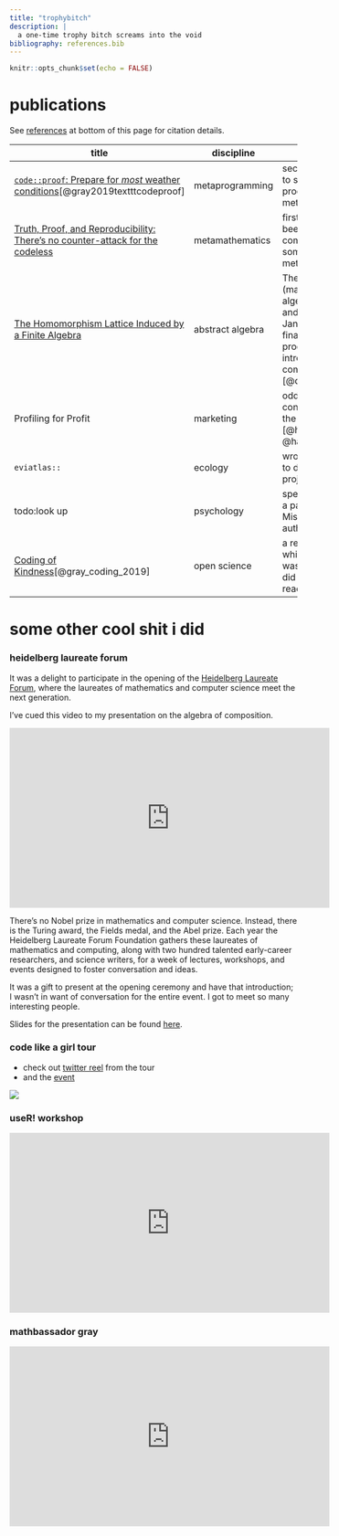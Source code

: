```yaml
---
title: "trophybitch"
description: |
  a one-time trophy bitch screams into the void
bibliography: references.bib
---
```


```r
knitr::opts_chunk$set(echo = FALSE)
```

# publications

See [references](#references) at bottom of this page for citation details.

title | discipline | description
--|-|----
[`code::proof`: Prepare for *most* weather conditions](https://arxiv.org/abs/1910.06964)[@gray2019textttcodeproof] | metaprogramming | second paper from thesis,  accepted to springer computer science proceedings something something, metaprogramming 
[Truth, Proof, and Reproducibility: There's no counter-attack for the codeless](https://arxiv.org/abs/1907.05947) | metamathematics | first paper from current thesis has been accepted into springer computer proceedings something something, metamathematics[@gray_truth_2019]
[The Homomorphism Lattice Induced by a Finite Algebra](https://link.springer.com/epdf/10.1007/s11083-017-9426-3?author_access_token=Tx3I0PNwg5dFrahH71DncPe4RwlQNchNByi7wbcMAY5xivQFAeypeZYbpkYiIm56ubi44Xeb3jQJh6Y2LL8MDMMBjFNWvxCIzyDBkmDI7ZtY6XFcn9qUBg5X3MB3WdDpzOfXDt4InQo_9PdfLHknPw==) | abstract algebra | The publication of my honours (masters-level) thesis in abstract algebra. Authorship is alphabetical and equal in mathematics. Brian and Jane did a great deal of work on the final paper. But in my thesis, the proofs were all (but two small introductory proofs Brian wrote for completeness) my own. [@davey_homomorphism_2018]
Profiling for Profit | marketing | oddly enough, an award-winning consumer behaviour paper, best in the business ethics track [@harrison_ethical_2010; @harrison_profiling_2012]
`eviatlas::` | ecology | wrote one paragraph and contributed to discussion on this ecology project[@haddaway_eviatlas_2019]
todo:look up | psychology | spent two deep-dive days conjuring a package out of an equation for the Misinformation Lab, and two co-authored papers are submitted
[Coding of Kindness](https://softloud.github.io/codingofkindness/)[@gray_coding_2019] | open science | a rephrasing of the Code of Conduct, which did not win over the people I was trying to communicate with, but did mean that other survivors reached out, and that was quite lovely


# some other cool shit i did 

### heidelberg laureate forum 

It was a delight to participate in the opening of the [Heidelberg Laureate Forum](https://www.heidelberg-laureate-forum.org/), where the laureates of mathematics and computer science meet the next generation. 

I've cued this video to my presentation on the algebra of composition.

<iframe width="560" height="315" src="https://www.youtube.com/embed/lJtdOsjy59A?start=2119" frameborder="0" allow="accelerometer; autoplay; encrypted-media; gyroscope; picture-in-picture" allowfullscreen></iframe>

There's no Nobel prize in mathematics and computer science. Instead, there is the Turing award, the Fields medal, and the Abel prize. Each year the Heidelberg Laureate Forum Foundation gathers these laureates of mathematics and computing, along with two hundred talented early-career researchers, and science writers, for a week of lectures, workshops, and events designed to foster conversation and ideas. 

It was a gift to present at the opening ceremony and have that introduction; I wasn't in want of conversation for the entire event. I got to meet so many interesting people. 

Slides for the presentation can be found [here](https://softloud.github.io/onetimetrophybitch/talks/hlf/hlf-2019-xaringan.html#1).

### code like a girl tour

- check out [twitter reel](https://twitter.com/i/moments/1027200380600348673) from the tour
- and the [event](https://codelikeagirl.org/states/act/2018/september/data-storytelling-with-charles-gray-launch-event/)

![](figs/code-like-a-girl.jpg)

### useR! workshop

<iframe width="560" height="315" src="https://www.youtube.com/embed/AmqxVDlfKQY" frameborder="0" allow="accelerometer; autoplay; encrypted-media; gyroscope; picture-in-picture" allowfullscreen></iframe>


### mathbassador gray

<iframe width="560" height="315" src="https://www.youtube.com/embed/o0Rqz8Hgacc" frameborder="0" allow="accelerometer; autoplay; encrypted-media; gyroscope; picture-in-picture" allowfullscreen></iframe>